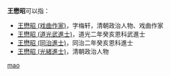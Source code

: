 '''王懋昭'''可以指：
* [[王懋昭_(戏曲作家)|王懋昭 (戏曲作家)]]，字梅轩，清朝政治人物、戏曲作家
* [[王懋昭_(道光武進士)|王懋昭 (道光武進士)]]，道光二年癸亥恩科武進士
* [[王懋昭_(同治進士)|王懋昭 (同治進士)]]，同治二年癸亥恩科進士
* [[王懋昭_(光緒進士)|王懋昭 (光緒進士)]]，清朝政治人物

{{disambig}}

[[Category:三字王姓人名消歧义|mao]]